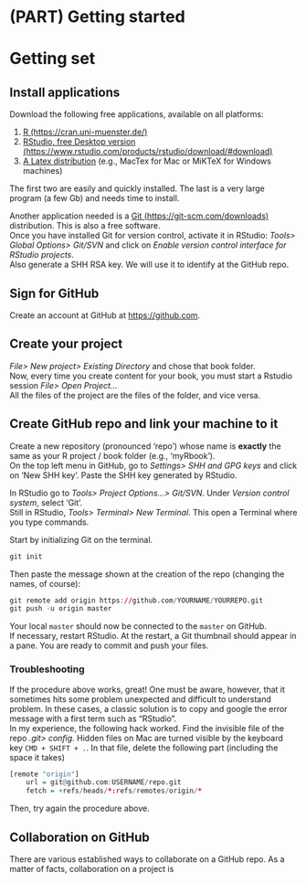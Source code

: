 # (PART) Getting started {-}


# Getting set {#getset}



## Install applications

Download the following free applications, available on all platforms:

  1. [R (https://cran.uni-muenster.de/)](https://cran.uni-muenster.de/) 
  2. [RStudio, free Desktop version (https://www.rstudio.com/products/rstudio/download/#download)](https://www.rstudio.com/products/rstudio/download/#download)
  3. [A Latex distribution](https://www.latex-project.org/get/) (e.g., MacTex for Mac or MiKTeX for Windows machines) 

The first two are easily and quickly installed. The last is a very large program (a few Gb) and needs time to install.  

Another application needed is a [Git (https://git-scm.com/downloads)](https://git-scm.com/downloads) distribution. This is also a free software.  
Once you have installed Git for version control, activate it in RStudio: _Tools> Global Options> Git/SVN_ and click on _Enable version control interface for RStudio projects_.  
Also generate a SHH RSA key. We will use it to identify at the GitHub repo.

## Sign for GitHub

Create an account at GitHub at [https://github.com](https://github.com/join).



## Create your project

_File> New project> Existing Directory_ and chose that book folder.  
Now, every time you create content for your book, you must start a Rstudio session _File> Open Project..._  
All the files of the project are the files of the folder, and vice versa.



## Create GitHub repo and link your machine to it 

Create a new repository (pronounced 'repo') whose name is **exactly** the same as your R project / book folder (e.g., 'myRbook').   
On the top left menu in GitHub, go to _Settings> SHH and GPG keys_ and click on 'New SHH key'. Paste the SHH key generated by RStudio.

In RStudio go to _Tools> Project Options...> Git/SVN_. Under _Version control system_, select 'Git'.    
Still in RStudio, _Tools> Terminal> New Terminal_. This open a Terminal where you type commands. 

Start by initializing Git on the terminal.
```r
git init
```

Then paste the message shown at the creation of the repo (changing the names, of course):

```r
git remote add origin https://github.com/YOURNAME/YOURREPO.git
git push -u origin master
```

Your local `master` should now be connected to the `master` on GitHub.  
If necessary, restart RStudio. At the restart, a Git thumbnail should appear in a pane. You are ready to commit and push your files.


### Troubleshooting

If the procedure above works, great! One must be aware, however, that it sometimes hits some problem unexpected and difficult to understand problem. In these cases, a classic solution is to copy and google the error message with a first term such as "RStudio".  
In my experience, the following hack worked. Find the invisible file of the repo _.git> config_. Hidden files on Mac are turned visible by the keyboard key `CMD + SHIFT + .`. In that file, delete the following part (including the space it takes) 

```r
[remote "origin"]
	url = git@github.com:USERNAME/repo.git
	fetch = +refs/heads/*:refs/remotes/origin/*
```

Then, try again the procedure above.


## Collaboration on GitHub

There are various established ways to collaborate on a GitHub repo. As a matter of facts, collaboration on a project is 






